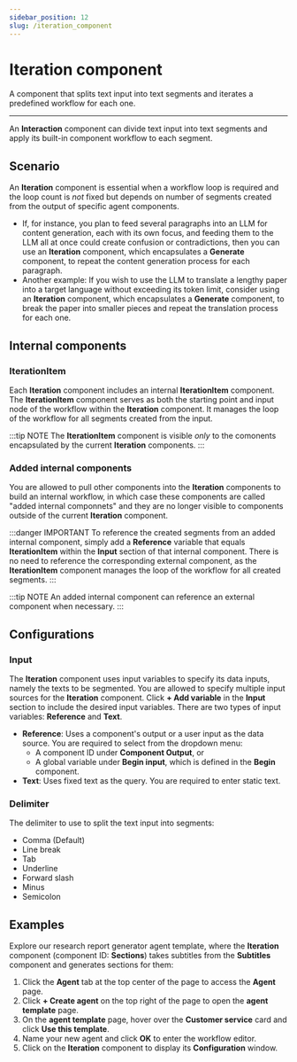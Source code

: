 ```yaml
---
sidebar_position: 12
slug: /iteration_component
---
```


# Iteration component

A component that splits text input into text segments and iterates a predefined workflow for each one.

---

An **Interaction** component can divide text input into text segments and apply its built-in component workflow to each segment. 


## Scenario

An **Iteration** component is essential when a workflow loop is required and the loop count is *not* fixed but depends on number of segments created from the output of specific agent components. 

- If, for instance, you plan to feed several paragraphs into an LLM for content generation, each with its own focus, and feeding them to the LLM all at once could create confusion or contradictions, then you can use an **Iteration** component, which encapsulates a **Generate** component, to repeat the content generation process for each paragraph.
- Another example: If you wish to use the LLM to translate a lengthy paper into a target language without exceeding its token limit, consider using an **Iteration** component, which encapsulates a **Generate** component, to break the paper into smaller pieces and repeat the translation process for each one.

## Internal components

### IterationItem

Each **Iteration** component includes an internal **IterationItem** component. The **IterationItem** component serves as both the starting point and input node of the workflow within the **Iteration** component. It manages the loop of the workflow for all segments created from the input.

:::tip NOTE
The **IterationItem** component is visible *only* to the comonents encapsulated by the current **Iteration** components.
:::

### Added internal components 

You are allowed to pull other components into the **Iteration** components to build an internal workflow, in which case these components are called "added internal componnets" and they are no longer visible to components outside of the current **Iteration** component.

:::danger IMPORTANT
To reference the created segments from an added internal component, simply add a **Reference** variable that equals **IterationItem** within the **Input** section of that internal component. There is no need to reference the corresponding external component, as the **IterationItem** component manages the loop of the workflow for all created segments. 
:::

:::tip NOTE
An added internal component can reference an external component when necessary.
:::

## Configurations

### Input

The **Iteration** component uses input variables to specify its data inputs, namely the texts to be segmented. You are allowed to specify multiple input sources for the **Iteration** component. Click **+ Add variable** in the **Input** section to include the desired input variables. There are two types of input variables: **Reference** and **Text**.

- **Reference**: Uses a component's output or a user input as the data source. You are required to select from the dropdown menu:
  - A component ID under **Component Output**, or 
  - A global variable under **Begin input**, which is defined in the **Begin** component.
- **Text**: Uses fixed text as the query. You are required to enter static text.

### Delimiter

The delimiter to use to split the text input into segments:

- Comma (Default)
- Line break
- Tab
- Underline
- Forward slash
- Minus
- Semicolon

## Examples

Explore our research report generator agent template, where the **Iteration** component (component ID: **Sections**) takes subtitles from the **Subtitles** component and generates sections for them:

1. Click the **Agent** tab at the top center of the page to access the **Agent** page.
2. Click **+ Create agent** on the top right of the page to open the **agent template** page.
3. On the **agent template** page, hover over the **Customer service** card and click **Use this template**.
4. Name your new agent and click **OK** to enter the workflow editor.
5. Click on the **Iteration** component to display its **Configuration** window.